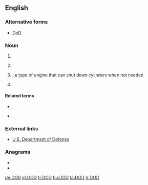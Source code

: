 {{also|dod|död|død}}
==English==

===Alternative forms===
* [[DoD]]

===Noun===
{{en-noun|?}}

# {{initialism of|[[date|Date]] of [[death|Death]]|lang=en}}
# {{label|en|US|military}} {{initialism of|w:Department of Defense|Department of Defense|lang=en}}
# {{label|en|automotive}} {{initialism of|displacement-on-demand|lang=en}}, a type of engine that can shut down cylinders when not needed
# {{label|en|printing}} {{initialism of|drop-on-demand|lang=en}}

====Related terms====
* {{sense|military}} {{l|en|DND}}, {{l|en|MOD}}
* {{sense|printing}} {{l|en|CIJ}}, {{l|en|TIJ}}

===External links===
* [http://www.defenselink.mil/ U.S. Department of Defense]

===Anagrams===
* {{l|en|DDO}}
* {{l|en|odd}}

[[de:DOD]]
[[et:DOD]]
[[fr:DOD]]
[[hu:DOD]]
[[ta:DOD]]
[[tr:DOD]]